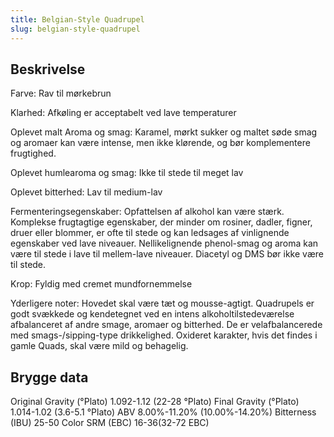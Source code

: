 ```yaml
---
title: Belgian-Style Quadrupel
slug: belgian-style-quadrupel
---
```


## Beskrivelse
Farve: Rav til mørkebrun

Klarhed: Afkøling er acceptabelt ved lave temperaturer

Oplevet malt Aroma og smag: Karamel, mørkt sukker og maltet søde smag og aromaer kan være intense, men ikke klørende, og bør komplementere frugtighed. 

Oplevet humlearoma og smag: Ikke til stede til meget lav

Oplevet bitterhed: Lav til medium-lav

Fermenteringsegenskaber: Opfattelsen af ​​alkohol kan være stærk. Komplekse frugtagtige egenskaber, der minder om rosiner, dadler, figner, druer eller blommer, er ofte til stede og kan ledsages af vinlignende egenskaber ved lave niveauer. Nellikelignende phenol-smag og aroma kan være til stede i lave til mellem-lave niveauer. Diacetyl og DMS bør ikke være til stede.

Krop: Fyldig med cremet mundfornemmelse

Yderligere noter: Hovedet skal være tæt og mousse-agtigt. Quadrupels er godt svækkede og kendetegnet ved en intens alkoholtilstedeværelse afbalanceret af andre smage, aromaer og bitterhed. De er velafbalancerede med smags-/sipping-type drikkelighed. Oxideret karakter, hvis det findes i gamle Quads, skal være mild og behagelig.



## Brygge data
Original Gravity (°Plato) 1.092-1.12 (22-28 °Plato)
Final Gravity  (°Plato) 1.014-1.02 (3.6-5.1 °Plato)
ABV 8.00%-11.20% (10.00%-14.20%)
Bitterness (IBU) 25-50
Color SRM (EBC) 16-36(32-72 EBC)					

